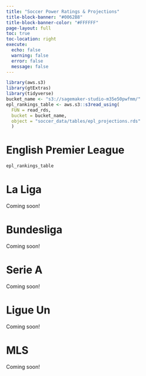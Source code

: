 ```yaml
---
title: "Soccer Power Ratings & Projections"
title-block-banner: "#0062B8"
title-block-banner-color: "#FFFFFF"
page-layout: full
toc: true
toc-location: right
execute:
  echo: false
  warning: false
  error: false
  message: false
---
```


```r
library(aws.s3)
library(gtExtras)
library(tidyverse)
bucket_name <- "s3://sagemaker-studio-m35e50pwfmm/"
epl_rankings_table <- aws.s3::s3read_using(
  FUN = read_rds,
  bucket = bucket_name,
  object = "soccer_data/tables/epl_projections.rds"
  )
```

# English Premier League

::: {#EPL}
```r
epl_rankings_table
```
:::

# La Liga

::: {#LaLiga}
Coming soon!
:::

# Bundesliga

::: {#Bundesliga}
Coming soon!
:::

# Serie A

::: {#SerieA}
Coming soon!
:::

# Ligue Un

::: {#LigueUn}
Coming soon!
:::

# MLS

::: {#MLS}
Coming soon!
:::
